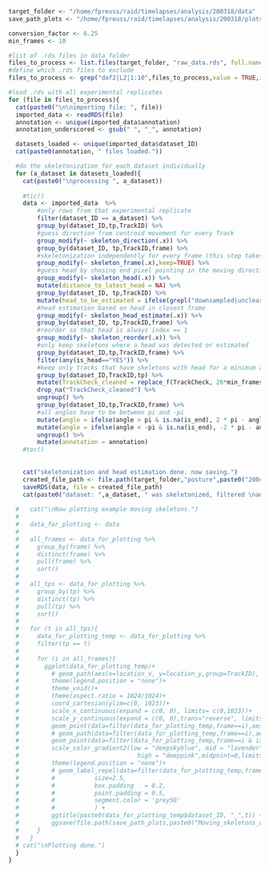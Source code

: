 ```r



target_folder <- "/home/fpreuss/raid/timelapses/analysis/200318/data"
save_path_plots <- "/home/fpreuss/raid/timelapses/analysis/200318/plots/posture/moving_skeletons/"

conversion_factor <- 6.25
min_frames <- 10

#list of .rds files in data folder
files_to_process <- list.files(target_folder, "raw_data.rds", full.names = TRUE, ignore.case = TRUE)
#define which .rds files to exclude
files_to_process <- grep("daf2|L2|1:10",files_to_process,value = TRUE,invert=TRUE)

#load .rds with all experimental replicates
for (file in files_to_process){
  cat(paste0("\n\nimporting file: ", file))
  imported_data <- readRDS(file)
  annotation <- unique(imported_data$annotation)
  annotation_underscored <- gsub(" ", "_", annotation)

  datasets_loaded <- unique(imported_data$dataset_ID)
  cat(paste0(annotation, " files loaded."))

  #do the skeletonization for each dataset individually
  for (a_dataset in datasets_loaded){
    cat(paste0("\nprocessing ", a_dataset))
      
    #tic()
    data <- imported_data  %>%
        #only rows from that experimental replicate
        filter(dataset_ID == a_dataset) %>%
        group_by(dataset_ID,tp,TrackID) %>%
        #guess direction from centroid movement for every Track
        group_modify(~ skeleton_direction(.x)) %>%
        group_by(dataset_ID, tp,TrackID,frame) %>%
        #skeletonization independently for every frame (this step takes time as skeletonization is happening one after the other)
        group_modify(~ skeleton_frame(.x),keep=TRUE) %>%
        #guess head by chosing end pixel pointing in the moving direction (see above)
        group_modify(~ skeleton_head(.x)) %>%
        mutate(distance_to_latest_head = NA) %>%
        group_by(dataset_ID, tp,TrackID) %>%
        mutate(head_to_be_estimated = ifelse(grepl("downsampled|unclear",status),"YES","NO" )) %>%
        #head estimation based on head in closest frame
        group_modify(~ skeleton_head_estimate(.x)) %>%
        group_by(dataset_ID, tp,TrackID,frame) %>%
        #reorder so that head is always index == 1
        group_modify(~ skeleton_reorder(.x)) %>%
        #only keep skeletons where a head was detected or estimated
        group_by(dataset_ID,tp,TrackID,frame) %>%
        filter(any(is_head=="YES")) %>%
        #keep only tracks that have skeletons with head for a minimum amount of time (defined by min_frames)
        group_by(dataset_ID,TrackID,tp) %>%
        mutate(TrackCheck_cleaned = replace_f(TrackCheck, 26*min_frames)) %>%
        drop_na("TrackCheck_cleaned") %>%
        ungroup() %>%
        group_by(dataset_ID,tp,TrackID,frame) %>%
        #all angles have to be between pi and -pi
        mutate(angle = ifelse(angle > pi & is.na(is_end), 2 * pi - angle,angle)) %>%
        mutate(angle = ifelse(angle < -pi & is.na(is_end), -2 * pi - angle,angle)) %>%
        ungroup() %>%
        mutate(annotation = annotation)
    #toc()
      
        
    cat("skeletonization and head estimation done. now saving.")
    created_file_path <- file.path(target_folder,"posture",paste0("200421_",a_dataset,"_with_headext_reordered.rds"))
    saveRDS(data, file = created_file_path)
    cat(paste0("dataset: ",a_dataset, " was skeletonized, filtered \nand saved under: ", created_file_path))
    
  #   cat("\nNow plotting example moving skeletons.")
  #   
  #   data_for_plotting <- data 
  # 
  #   all_frames <- data_for_plotting %>%
  #     group_by(frame) %>%
  #     distinct(frame) %>%
  #     pull(frame) %>%
  #     sort()
  # 
  #   all_tps <- data_for_plotting %>%
  #     group_by(tp) %>%
  #     distinct(tp) %>%
  #     pull(tp) %>%
  #     sort()
  # 
  #   for (t in all_tps){
  #     data_for_plotting_temp <- data_for_plotting %>%
  #     filter(tp == t)
  # 
  #     for (i in all_frames){
  #       ggplot(data_for_plotting_temp)+
  #         # geom_path(aes(x=location_x, y=location_y,group=TrackID), linetype = 2,alpha=0.5)+
  #         theme(legend.position = "none")+
  #         theme_void()+
  #         theme(aspect.ratio = 1024/1024)+
  #         coord_cartesian(ylim=c(0, 1023))+
  #         scale_x_continuous(expand = c(0, 0), limits= c(0,1023))+
  #         scale_y_continuous(expand = c(0, 0),trans="reverse", limits= c(1023,0))+
  #         geom_point(data=filter(data_for_plotting_temp,frame==i),aes(location_x+X,location_y+Y,color=angle),size=0.5)+
  #         # geom_path(data=filter(data_for_plotting_temp,frame==i),aes(location_x+X,location_y+Y,color=angle,group=TrackID),size=1)+
  #         geom_point(data=filter(data_for_plotting_temp,frame==i & is_head== "YES"),aes(location_x+X,location_y+Y),color="orange",size=2,shape=17)+
  #         scale_color_gradient2(low = "deepskyblue", mid = "lavender",
  #                                 high = "deeppink",midpoint=0,limits=c(-1,1),na.value="grey") +
  #         theme(legend.position = "none")+
  #         # geom_label_repel(data=filter(data_for_plotting_temp,frame==i & is_head== "YES"),aes(location_x+X,location_y+Y,label = TrackID),
  #         #           size=2.5,
  #         #           box.padding   = 0.2, 
  #         #           point.padding = 0.5,
  #         #           segment.color = 'grey50'
  #         #           ) +
  #         ggtitle(paste0(data_for_plotting_temp$dataset_ID, "_",t)) +
  #         ggsave(file.path(save_path_plots,paste0("Moving_skeletons_dataset_",a_dataset,"_tp_",t,"_frame_",i,".png")),width=6,height=6)
  #     }
  #   }
  # cat("\nPlotting done.")
  }
}
```



